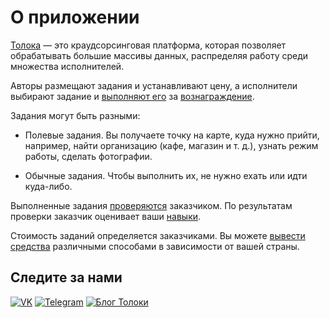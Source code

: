 # О приложении

[Толока](http://toloka.yandex.ru/) — это краудсорсинговая платформа, которая позволяет обрабатывать большие массивы данных, распределяя работу среди множества исполнителей.

Авторы размещают задания и устанавливают цену, а исполнители выбирают задание и [выполняют его](../tasks) за [вознаграждение](../priemka#pay).

Задания могут быть разными:

- Полевые задания. Вы получаете точку на карте, куда нужно прийти, например, найти организацию (кафе, магазин и т. д.), узнать режим работы, сделать фотографии.

- Обычные задания. Чтобы выполнить их, не нужно ехать или идти куда-либо.

Выполненные задания [проверяются](../priemka) заказчиком. По результатам проверки заказчик оценивает ваши [навыки](../skills).

Стоимость заданий определяется заказчиками. Вы можете [вывести средства](../pay/about) различными способами в зависимости от вашей страны.

## Следите за нами

[![VK](https://tlkfrontprod.azureedge.net/portal-production/static/uploaded/images/1677847620688/1677847620688_original_svg.svg)](https://vk.com/we.toloka) [![Telegram](https://tlkfrontprod.azureedge.net/portal-production/static/uploaded/images/1677847621320/1677847621320_original_svg.svg)](https://t.me/TolokaOfficial) [![Блог Толоки](https://tlkfrontprod.azureedge.net/portal-production/static/uploaded/images/1682078482831/1682078482831_original_svg.svg)](https://join.toloka.ai/blog/)
